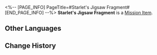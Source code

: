 <%-- [PAGE_INFO]
PageTitle=#Starlet's Jigsaw Fragment#
[END_PAGE_INFO] --%>
{{Item Infobox
|id          = 140474
|image       = Item Starlet's Jigsaw Fragment.png
|type        = Mission Item
|invCategory = Missions
|rarity      = 3
|effect      = 
|description = This fragment appears to have been a part of a certain Dream Jigsaw.<br />You can feel from it a mixture of yearning and anticipation for the future.
}}
'''Starlet's Jigsaw Fragment''' is a [[Mission Item]].

==Other Languages==
{{Other Languages
|en   = Starlet's Jigsaw Fragment
|zhs  = 小星星的筑梦碎片
|zht  = 小星星的築夢碎片
|ja   = リトルスターのドリームメイクパズルの欠片
|ko   = 별이의 꿈 건축 조각
|es   = Fragmento del rompecabezas de Estrellita
|fr   = Fragment émotionnel de Starlet
|ru   = Фрагмент мозаики Звёздочки
|th   = ชิ้นส่วนสร้างฝันของดาวน้อย
|vi   = Mảnh Ghép Xây Mộng Của Ngôi Sao Nhỏ
|de   = Sternchens Puzzleteil
|id   = Serpihan Mimpi Starlet
|pt   = Fragmento de Quebra-Cabeça do Estrelita
}}

==Change History==
{{Change History|2.1}}